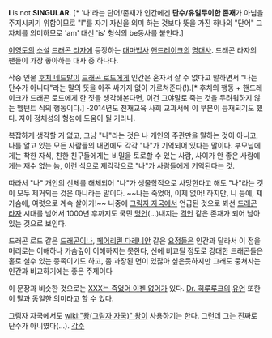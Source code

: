 '''I''' is not '''SINGULAR'''. [* '나'라는 단어/존재가 인간에겐 '''단수/유일무이한 존재'''가 아님을 주지시키기 위함이므로 "I"를 자기 자신을 의미 하는 것보다 뜻을 가진 하나의 "단어" 그 자체를 의미하므로 'am' 대신 'is' 형식의 be동사를 붙인다.]

[[이영도]]의 [[소설]] [[드래곤 라자]]에 등장하는 [[대마법사]] [[핸드레이크]]의 [[명대사]]. 드래곤 라자의 팬들이 가장 좋아하는 대사 중 하나다.

작중 인물 [[후치 네드발]]이 [[드래곤 로드]]에게 인간은 혼자서 살 수 없다고 말하면서 "나는 단수가 아니다"라는 말의 뜻을 아주 싸가지 없이 가르쳐준다(!).[* 후치의 행동 + 핸드레이크가 드래곤 로드에게 한 짓을 생각해본다면, 이건 그야말로 죽는 것을 두려워하지 않는 헬턴트 식의 행동이다.]
-2014년도 천재교육 사회 교과서에 이 부분이 등재되기도 했다. 자아 정체성의 형성에 도움이 될 거라나.

복잡하게 생각할 거 없고, 그냥 "나"라는 것은 나 개인의 주관만을 말하는 것이 아니고, 나를 알고 있는 모든 사람들의 내면에도 각각 "나"가 기억되어 있다는 말이다. 부모님에게는 착한 자식, 친한 친구들에게는 비밀을 토로할 수 있는 사람, 사이가 안 좋은 사람에게는 재수 없는 놈, 이런 식으로 제각각으로 "나"가 사람들에게 기억된다는 것.

따라서 "나" 개인의 신체를 해체되어 "나"가 생물학적으로 사망한다고 해도 "나"라는 것이 모두 제거되는 것은 아니라는 말이다. ~~나는 죽었어, 이제 없어! 하지만, 니 등에, 쟤 가슴에, 여럿으로 계속 살아가!~~ 나중에 [[그림자 자국]]에서 언급된 것으로 봐선 [[드래곤 라자]] 시대를 넘어서 1000년 후까지도 국민 [[명언]](…)내지는 [[격언]] 같은 존재가 되어 남아있는 것으로 보인다.

드래곤 로드 같은 [[드래곤]]이나, [[페어리퀸 다레니안]] 같은 [[요정]]들은 인간과 달라서 이 점을 머리로는 이해하나 가슴깊이 이해하지는 못한다, 신에 비교될 정도로 강대한 드래곤들은 홀로 설수 있는 종족이기도 하고, 좀 과장된 면이 있잖아 싶은듯하지만 그래도 뭉쳐사는 인간과 비교하기에는 좋은 주제이다

이 문장과 비슷한 것으로는 [[XXX는 죽었어 이젠 없어]]가 있다.
[[Dr. 히루루크]]의 [[유언]] 또한 이 말과 동일한 의미라고 할 수 있다.

그림자 자국에서도 [[wiki:"왕(그림자 자국)" 왕]]이 사용하기는 한다. 그런데 그는 진짜로 단수가 아니였다(...).
[[각주]]
